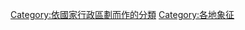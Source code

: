 {{Categories by country|nocat}}
[[Category:依國家行政區劃而作的分類|Category:依國家行政區劃而作的分類]]
[[Category:各地象征|Category:各地象征]]